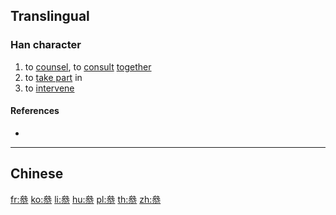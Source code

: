{{character info/new}}
==Translingual==

===Han character===
{{Han char|rn=28|rad=厶|as=10|sn=12|four=|canj=IIIP|ids=⿱𠫯⺗}}

# to [[counsel]], to [[consult]] [[together]]
# to [[take part]] in
# to [[intervene]]

====References====
* {{Han ref|kx=0164.310|dkj=03100|dj=0374.020|hdz=10389.050|uh=53C5|ud=21445}}

----

==Chinese==
{{zh-see|參|v}}

[[fr:叅]]
[[ko:叅]]
[[li:叅]]
[[hu:叅]]
[[pl:叅]]
[[th:叅]]
[[zh:叅]]